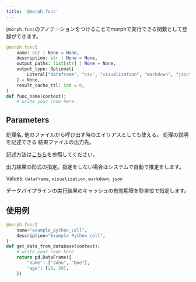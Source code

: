 ```yaml
---
title: '@morph.func'
---
```


`@morph.func`のアノテーションをつけることでmorphで実行できる関数として登録ができます。

```python
@morph.func(
    name: str | None = None,
    description: str | None = None,
    output_paths: list[str] | None = None,
    output_type: Optional[
        Literal["dataframe", "csv", "visualization", "markdown", "json"]
    ] = None,
    result_cache_ttl: int = 0,
)
def func_name(context):
	# write your code here
```

## Parameters

<ParamField body="name" type="string" default="関数名">
処理名, 他のファイルから呼び出す時のエイリアスとしても使える。
</ParamField>

<ParamField body="description" type="string">
処理の説明を記述できる
</ParamField>

<ParamField body="output_paths" type="array: string" default="['/tmp/morph/{name}/{now()}{ext()}']">
結果ファイルの出力先。

記述方法は[こちら](/reference/ja/framework/output-paths)を参照してください。
</ParamField>

<ParamField body="output_type" type="string">
出力結果の形式の指定。指定をしない場合はシステムで自動で推定をします。

Values: `dataframe`, `visualization`, `markdown`, `json`
</ParamField>

<ParamField body="result_cache_ttl" type="integer" default="0">
データパイプラインの実行結果のキャッシュの有効期限を秒単位で指定します。
</ParamField>

## 使用例

```python
@morph.func(
    name="example_python_cell",
    description="Example Python cell",
)
def get_data_from_database(context):
    # write your code here
	return pd.DataFrame({
        "name": ["John", "Doe"],
        "age": [20, 30],
    })
```